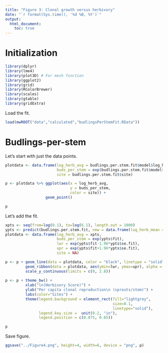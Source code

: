 ```yaml
---
title: "Figure 3: Clonal growth versus herbivory"
date: "`r format(Sys.time(), '%d %B, %Y')`"
output: 
  html_document:
    toc: true
---
```


# Initialization

```r
library(dplyr)
library(lme4)
library(plot3D) # For mesh function
library(ggplot2)
library(grid)
library(RColorBrewer)
library(scales)
library(gtable)
library(gridExtra)
```

Load the fit.
```r
load(mwROOT("data","calculated","budlingsPerStemFit.RData"))
```

# Budlings-per-stem

Let's start with just the data points.

```r
plotdata <- data.frame(log_herb_avg = budlings.per.stem.fit$model$log_herb_mean, 
                       buds_per_stem = exp(budlings.per.stem.fit$model$`log(buds_per_stem)`),
                       site = budlings.per.stem.fit$site)

p <- plotdata %>% ggplot(aes(x = log_herb_avg, 
                             y = buds_per_stem,
                             color = site)) + 
                  geom_point()

p
```

Let's add the fit.

```r
xpts <- seq(from=log(0.1), to=log(6.1), length.out = 1000)
ypts <- predict(budlings.per.stem.fit, new = data.frame(log_herb_mean = xpts), se.fit=TRUE)
plotdata <- data.frame(log_herb_avg = xpts, 
                       buds_per_stem = exp(ypts$fit),
                       lwr = exp(ypts$fit-1.96*ypts$se.fit),
                       upr = exp(ypts$fit+1.96*ypts$se.fit),
                       site = NA)

p <- p + geom_line(data = plotdata, color = "black", linetype = "solid") +
         geom_ribbon(data = plotdata, aes(ymin=lwr, ymax=upr), alpha = 0.2) + 
         scale_y_continuous(limits = c(0, 2.8))
         
p <- p + theme_bw() +
         xlab("ln(Herbivory Score)") +
         ylab("Per capita clonal reproduction\n (sprouts/stem)") +
         labs(color="Sites") + 
         theme(legend.background = element_rect(fill="lightgrey",
                                                size=0.1,
                                                linetype="solid"),
               legend.key.size =  unit(0.2, "in"),
               legend.position = c(0.875, 0.65))

p
```

Save figure.

```r
ggsave("../Figure4.png", height=4, width=6, device = "png", p)
```
